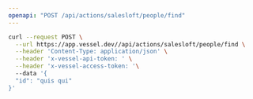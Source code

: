 ```yaml
---
openapi: "POST /api/actions/salesloft/people/find"
---
```


<RequestExample>

```bash Request
curl --request POST \
  --url https://app.vessel.dev//api/actions/salesloft/people/find \
  --header 'Content-Type: application/json' \
  --header 'x-vessel-api-token: ' \
  --header 'x-vessel-access-token: '\ 
  --data '{
  "id": "quis qui"
}'
```

</RequestExample>


      